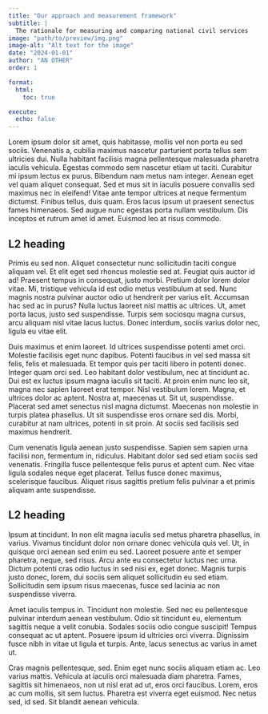 ```yaml
---
title: "Our approach and measurement framework"
subtitle: |
  The rationale for measuring and comparing national civil services
image: "path/to/preview/img.png"
image-alt: "Alt text for the image"
date: "2024-01-01"
author: "AN OTHER"
order: 1

format:
  html:
    toc: true

execute: 
  echo: false
---
```


Lorem ipsum dolor sit amet, quis habitasse, mollis vel non porta eu sed sociis.
Venenatis a, cubilia maximus nascetur parturient porta tellus sem ultricies dui.
Nulla habitant facilisis magna pellentesque malesuada pharetra iaculis vehicula.
Egestas commodo sem nascetur etiam ut taciti. Curabitur mi ipsum lectus ex
purus. Bibendum nam metus nam integer. Aenean eget vel quam aliquet consequat.
Sed et mus sit in iaculis posuere convallis sed maximus nec in eleifend! Vitae
ante tempor ultrices at neque fermentum dictumst. Finibus tellus, duis quam.
Eros lacus ipsum ut praesent senectus fames himenaeos. Sed augue nunc egestas
porta nullam vestibulum. Dis inceptos et rutrum amet id amet. Euismod leo at
risus commodo.

## L2 heading

Primis eu sed non. Aliquet consectetur nunc sollicitudin taciti congue aliquam
vel. Et elit eget sed rhoncus molestie sed at. Feugiat quis auctor id ad!
Praesent tempus in consequat, justo morbi. Pretium dolor lorem dolor vitae.
Mi, tristique vehicula id est odio metus vestibulum at sed. Nunc magnis nostra
pulvinar auctor odio ut hendrerit per varius elit. Accumsan hac sed ac in purus?
Nulla luctus laoreet nisl mattis ac ultrices. Ut, amet porta lacus, justo sed
suspendisse. Turpis sem sociosqu magna cursus, arcu aliquam nisl vitae lacus
luctus. Donec interdum, sociis varius dolor nec, ligula eu vitae elit.

Duis maximus et enim laoreet. Id ultrices suspendisse potenti amet orci.
Molestie facilisis eget nunc dapibus. Potenti faucibus in vel sed massa sit
felis, felis et malesuada. Et tempor quis per taciti libero in potenti donec.
Integer quam orci sed. Leo habitant dolor vestibulum, nec at tincidunt ac.
Dui est ex luctus ipsum magna iaculis sit taciti. At proin enim nunc leo sit,
magna nec sapien laoreet erat tempor. Nisl vestibulum lorem. Magna, et ultrices
dolor ac aptent. Nostra at, maecenas ut. Sit ut, suspendisse. Placerat sed amet
senectus nisl magna dictumst. Maecenas non molestie in turpis platea phasellus.
Ut sit suspendisse eros ornare sed dis. Morbi, curabitur at nam ultrices,
potenti in sit proin. At sociis sed facilisis sed maximus hendrerit.

Cum venenatis ligula aenean justo suspendisse. Sapien sem sapien urna facilisi
non, fermentum in, ridiculus. Habitant dolor sed sed etiam sociis sed venenatis.
Fringilla fusce pellentesque felis purus et aptent cum. Nec vitae ligula sodales
neque eget placerat. Tellus fusce donec maximus, scelerisque faucibus. Aliquet
risus sagittis pretium felis pulvinar a et primis aliquam ante suspendisse.

## L2 heading

Ipsum at tincidunt. In non elit magna iaculis sed metus pharetra phasellus,
in varius. Vivamus tincidunt dolor non ornare donec vehicula quis vel. Ut, in
quisque orci aenean sed enim eu sed. Laoreet posuere ante et semper pharetra,
neque, sed risus. Arcu ante eu consectetur luctus nec urna. Dictum potenti
cras odio luctus in sed nisi ex, eget donec. Magnis turpis justo donec, lorem,
dui sociis sem aliquet sollicitudin eu sed etiam. Sollicitudin sem ipsum risus
maecenas, fusce sed lacinia ac non suspendisse viverra.

Amet iaculis tempus in. Tincidunt non molestie. Sed nec eu pellentesque pulvinar
interdum aenean vestibulum. Odio sit tincidunt eu, elementum sagittis neque
a velit conubia. Sodales sociis odio congue suscipit! Tempus consequat ac ut
aptent. Posuere ipsum id ultricies orci viverra. Dignissim fusce nibh in vitae
ut ligula et turpis. Ante, lacus senectus ac varius in amet ut.

Cras magnis pellentesque, sed. Enim eget nunc sociis aliquam etiam ac. Leo
varius mattis. Vehicula at iaculis orci malesuada diam pharetra. Fames, sagittis
sit himenaeos, non ut nisl erat ad ut, eros orci faucibus. Lorem, eros ac cum
mollis, sit sem luctus. Pharetra est viverra eget euismod. Nec netus sed, id
sed. Sit blandit aenean vehicula.
